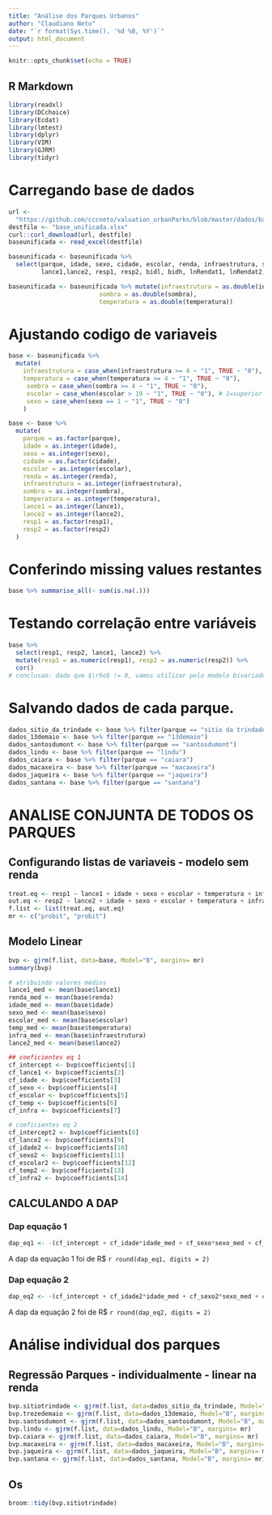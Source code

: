 ```yaml
---
title: "Análise dos Parques Urbanos"
author: "Claudiano Neto"
date: "`r format(Sys.time(), '%d %B, %Y')`"
output: html_document
---
```


```r
knitr::opts_chunk$set(echo = TRUE)
```

## R Markdown

```r
library(readxl)
library(DCchoice)
library(Ecdat)
library(lmtest)
library(dplyr)
library(VIM)
library(GJRM)
library(tidyr)

```

# Carregando base de dados

```r
url <-
  "https://github.com/cccneto/valuation_urbanParks/blob/master/dados/baseunificada.xlsx?raw=true"
destfile <- "base_unificada.xlsx"
curl::curl_download(url, destfile)
baseunificada <- read_excel(destfile)

```

```r
baseunificada <- baseunificada %>% 
  select(parque, idade, sexo, cidade, escolar, renda, infraestrutura, sombra, temperatura, 
         lance1,lance2, resp1, resp2, bidl, bidh, lnRendat1, lnRendat2, lnRenda)
```


```r
baseunificada <- baseunificada %>% mutate(infraestrutura = as.double(infraestrutura),
                         sombra = as.double(sombra),
                         temperatura = as.double(temperatura))
```


# Ajustando codigo de variaveis

```r

base <- baseunificada %>%
  mutate(
    infraestrutura = case_when(infraestrutura >= 4 ~ "1", TRUE ~ "0"), 
    temperatura = case_when(temperatura >= 4 ~ "1", TRUE ~ "0"),
     sombra = case_when(sombra >= 4 ~ "1", TRUE ~ "0"),
     escolar = case_when(escolar > 19 ~ "1", TRUE ~ "0"), # 1=superior completo, 0= otherwise
     sexo = case_when(sexo == 1 ~ "1", TRUE ~ "0")
    )

```

```r
base <- base %>%
  mutate(
    parque = as.factor(parque),
    idade = as.integer(idade),
    sexo = as.integer(sexo),
    cidade = as.factor(cidade),
    escolar = as.integer(escolar),
    renda = as.integer(renda),
    infraestrutura = as.integer(infraestrutura),
    sombra = as.integer(sombra),
    temperatura = as.integer(temperatura),
    lance1 = as.integer(lance1),
    lance2 = as.integer(lance2),
    resp1 = as.factor(resp1),
    resp2 = as.factor(resp2)
  )


```


# Conferindo missing values restantes
```r
base %>% summarise_all(~ sum(is.na(.)))
```


# Testando correlação entre variáveis 

```r
base %>% 
  select(resp1, resp2, lance1, lance2) %>% 
  mutate(resp1 = as.numeric(resp1), resp2 = as.numeric(resp2)) %>% 
  cor()  
# conclusao: dado que $\rho$ != 0, vamos utilizar pelo modelo bivariado

```


# Salvando dados de cada parque.
```r

dados_sitio_da_trindade <- base %>% filter(parque == "sitio da trindade")
dados_13demaio <- base %>% filter(parque == "13demaio")
dados_santosdumont <- base %>% filter(parque == "santosdumont")
dados_lindu <- base %>% filter(parque == "lindu")
dados_caiara <- base %>% filter(parque == "caiara")
dados_macaxeira <- base %>% filter(parque == "macaxeira")
dados_jaqueira <- base %>% filter(parque == "jaqueira")
dados_santana <- base %>% filter(parque == "santana")

```

# ANALISE CONJUNTA DE TODOS OS PARQUES

## Configurando listas de variaveis - **modelo sem renda**
```r
treat.eq <- resp1 ~ lance1 + idade + sexo + escolar + temperatura + infraestrutura
out.eq <- resp2 ~ lance2 + idade + sexo + escolar + temperatura + infraestrutura
f.list <- list(treat.eq, out.eq)
mr <- c("probit", "probit")

```

## Modelo Linear
```r
bvp <- gjrm(f.list, data=base, Model="B", margins= mr)
summary(bvp)
```


```r
# atribuindo valores médios
lance1_med <- mean(base$lance1)
renda_med <- mean(base$renda)
idade_med <- mean(base$idade)
sexo_med <- mean(base$sexo)
escolar_med <- mean(base$escolar)
temp_med <- mean(base$temperatura)
infra_med <- mean(base$infraestrutura)
lance2_med <- mean(base$lance2)
```


```r
## coeficientes eq 1
cf_intercept <- bvp$coefficients[1]
cf_lance1 <- bvp$coefficients[2]
cf_idade <- bvp$coefficients[3]
cf_sexo <- bvp$coefficients[4]
cf_escolar <- bvp$coefficients[5]
cf_temp <- bvp$coefficients[6]
cf_infra <- bvp$coefficients[7]
```

```r
# coeficientes eq 2
cf_intercept2 <- bvp$coefficients[8]
cf_lance2 <- bvp$coefficients[9]
cf_idade2 <- bvp$coefficients[10]
cf_sexo2 <- bvp$coefficients[11]
cf_escolar2 <- bvp$coefficients[12]
cf_temp2 <- bvp$coefficients[13]
cf_infra2 <- bvp$coefficients[14]
```


## CALCULANDO A DAP 

### Dap equação 1
```r

dap_eq1 <- -(cf_intercept + cf_idade*idade_med + cf_sexo*sexo_med + cf_escolar*escolar_med + cf_temp*temp_med + cf_infra*infra_med)/cf_lance1 # R$ 40,47
```

A dap da equação 1 foi de R$ `r round(dap_eq1, digits = 2)`

### Dap equação 2
```r
dap_eq2 <- -(cf_intercept + cf_idade2*idade_med + cf_sexo2*sexo_med + cf_escolar2*escolar_med + cf_temp2*temp_med + cf_infra2*infra_med)/cf_lance2 # R$ 39,50 
```

A dap da equação 2 foi de R$ `r round(dap_eq2, digits = 2)`



# Análise individual dos parques 

## Regressão Parques - individualmente - linear na renda 
```r

bvp.sitiotrindade <- gjrm(f.list, data=dados_sitio_da_trindade, Model="B", margins= mr)
bvp.trezedemaio <- gjrm(f.list, data=dados_13demaio, Model="B", margins= mr)
bvp.santosdumont <- gjrm(f.list, data=dados_santosdumont, Model="B", margins= mr)
bvp.lindu <- gjrm(f.list, data=dados_lindu, Model="B", margins= mr)
bvp.caiara <- gjrm(f.list, data=dados_caiara, Model="B", margins= mr)
bvp.macaxeira <- gjrm(f.list, data=dados_macaxeira, Model="B", margins= mr)
bvp.jaqueira <- gjrm(f.list, data=dados_jaqueira, Model="B", margins= mr)
bvp.santana <- gjrm(f.list, data=dados_santana, Model="B", margins= mr)
```


## Os 

```r
broom::tidy(bvp.sitiotrindade)
```

